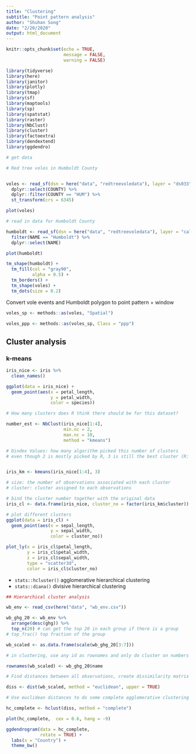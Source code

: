 ```yaml
---
title: "Clustering"
subtitle: "Point pattern analysis"
author: "Shuhan Song"
date: "2/20/2020"
output: html_document
---
```


```r
knitr::opts_chunk$set(echo = TRUE,
                      message = FALSE,
                      warning = FALSE)
```

```r
library(tidyverse)
library(here)
library(janitor)
library(plotly)
library(tmap)
library(sf)
library(maptools)
library(sp)
library(spatstat)
library(raster)
library(NbClust)
library(cluster)
library(factoextra)
library(dendextend)
library(ggdendro)
```

```r
# get data

# Red tree voles in Humboldt County


voles <- read_sf(dsn = here("data", "redtreevoledata"), layer = "ds033") %>% # can set crs = 4326 in read_sf after layer
  dplyr::select(COUNTY) %>% 
  dplyr::filter(COUNTY == "HUM") %>% 
  st_transform(crs = 6345)

plot(voles)

# read in data for Humboldt County

humboldt <- read_sf(dsn = here("data", "redtreevoledata"), layer = "california_county_shape_file", crs = 6345) %>% 
  filter(NAME == "Humboldt") %>% 
  dplyr::select(NAME)

plot(humboldt)

tm_shape(humboldt) +
  tm_fill(col = "gray90",
          alpha = 0.5) +
  tm_borders() +
  tm_shape(voles) +
  tm_dots(size = 0.2) 

```
 Convert vole events and Humboldt polygon to point pattern + window
 
```r
voles_sp <- methods::as(voles, "Spatial")

voles_ppp <- methods::as(voles_sp, Class = "ppp")
```
 
## Cluster analysis

### k-means
 
```r
iris_nice <- iris %>% 
  clean_names()

ggplot(data = iris_nice) +
  geom_point(aes(x = petal_length, 
                 y = petal_width,
                 color = species))

# How many clusters does R think there should be for this dataset?

number_est <- NbClust(iris_nice[1:4], 
                      min.nc = 2,
                      max.nc = 10,
                      method = "kmeans")

# Dindex Values: how many algorithm picked this number of clusters
# even though 2 is mostly picked by R, 3 is still the best cluster (R: wtf???)


iris_km <- kmeans(iris_nice[1:4], 3)

# size: the number of observations associated with each cluster
# cluster: cluster assigned to each observations

# bind the cluster number together with the original data
iris_cl <- data.frame(iris_nice, cluster_no = factor(iris_km$cluster))

# plot different clusters
ggplot(data = iris_cl) +
  geom_point(aes(x = sepal_length,
                 y = sepal_width, 
                 color = cluster_no))

plot_ly(x = iris_cl$petal_length, 
        y = iris_cl$petal_width, 
        z = iris_cl$sepal_width, 
        type = "scatter3d", 
        color = iris_cl$cluster_no)
```

- `stats::hcluster()` agglomerative hierarchical clustering
- `stats::diana()` divisive hierarchical clustering

```r
## Hierarchical cluster analysis

wb_env <- read_csv(here("data", "wb_env.csv"))

wb_ghg_20 <- wb_env %>% 
  arrange(desc(ghg)) %>% 
  top_n(20) # can get the top 20 in each group if there is a group
# top_frac() top fraction of the group

wb_scaled <- as.data.frame(scale(wb_ghg_20[3:7])) 

# in clustering, use any id as rownames and only do cluster on numbers

rownames(wb_scaled) <- wb_ghg_20$name

# Find distances between all observations, create dissimilarity matrix

diss <- dist(wb_scaled, method = "euclidean", upper = TRUE)

# Use euclidean distances to do some complete agglomerative clustering 

hc_complete <- hclust(diss, method = "complete")

plot(hc_complete,  cex = 0.6, hang = -9)

ggdendrogram(data = hc_complete,
             rotate = TRUE) +
  labs(x = "Country") +
  theme_bw()
```











